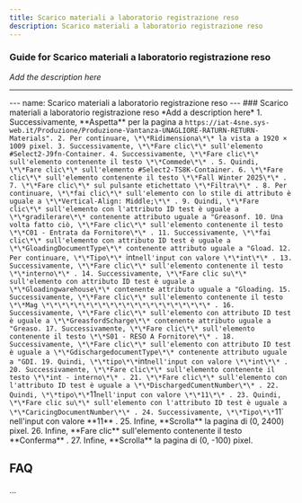 ```yaml
---
title: Scarico materiali a laboratorio registrazione reso
description: Scarico materiali a laboratorio registrazione reso
---
```


### Guide for Scarico materiali a laboratorio registrazione reso

*Add the description here*

___

\--- name: Scarico materiali a laboratorio registrazione reso --- ### Scarico materiali a laboratorio registrazione reso \*Add a description here\* 1. Successivamente, \*\*Aspetta\*\* per la pagina a `https://iat-4sne.sys-web.it/Produzione/Produzione-Vantanza-UNAGLIORE-RATURN-RETURN-Materials". 2. Per continuare, \*\*Ridimensiona\*\* la vista a 1920 × 1009 pixel. 3. Successivamente, \*\*Fare clic\*\* sull'elemento #Select2-J9fn-Container. 4. Successivamente, \*\*Fare clic\*\* sull'elemento contenente il testo \*\*Commede\*\* . 5. Quindi, \*\*Fare clic\*\* sull'elemento #Select2-TS8K-Container. 6. \*\*Fare clic\*\* sull'elemento contenente il testo \*\*Fall Winter 2025\*\* . 7. \*\*Fare clic\*\* sul pulsante etichettato \*\*Filtra\*\* . 8. Per continuare, \*\*fai clic\*\* sull'elemento con lo stile di attributo è uguale a \*\*Vertical-Align: Middle;\*\* . 9. Quindi, \*\*Fare clic\*\* sull'elemento con l'attributo ID test è uguale a \*\*gradilerare\*\* contenente attributo uguale a "Greasonf. 10. Una volta fatto ciò, \*\*Fare clic\*\* sull'elemento contenente il testo \*\*C01 - Entrata da Fornitore\*\* . 11. Successivamente, \*\*fai clic\*\* sull'elemento con attributo ID test è uguale a \*\*GloadingDocumentType\*\* contenente attributo uguale a "Gload. 12. Per continuare, \*\*Tipo\*\* `int` nell'input con valore \*\*int\*\* . 13. Successivamente, \*\*Fare clic\*\* sull'elemento contenente il testo \*\*interno\*\* . 14. Successivamente, \*\*Fare clic su\*\* sull'elemento con attributo ID test è uguale a \*\*Gloadingwarehouse\*\* contenente attributo uguale a "Gloading. 15. Successivamente, \*\*Fare clic\*\* sull'elemento contenente il testo \*\*Mag \*\*\*\*\*\*\*\*\*\*\*\*\*\*\*\*\*\*\*\*\* . 16. Successivamente, \*\*Fare clic\*\* sull'elemento con attributo ID test è uguale a \*\*GreasfordScharge\*\* contenente attributo uguale a "Greaso. 17. Successivamente, \*\*Fare clic\*\* sull'elemento contenente il testo \*\*S01 - RESO A Fornitore\*\* . 18. Successivamente, \*\*Fare clic\*\* sull'elemento con attributo ID test è uguale a \*\*GdischargedocumentType\*\* contenente attributo uguale a "GDI. 19. Quindi, \*\*tipo\*\* `int` nell'input con valore \*\*int\*\* . 20. Successivamente, \*\*Fare clic\*\* sull'elemento contenente il testo \*\*int - interno\*\* . 21. \*\*Fare clic\*\* sull'elemento con l'attributo ID test è uguale a \*\*DischargedCumentNumber\*\* . 22. Quindi, \*\*tipo\*\* `11` nell'input con valore \*\*11\*\* . 23. Quindi, \*\*Fare clic su\*\* sull'elemento con l'attributo ID test è uguale a \*\*CaricingDocumentNumber\*\* . 24. Successivamente, \*\*Tipo\*\* `11` nell'input con valore \*\*11\*\* . 25. Infine, \*\*Scrolla\*\* la pagina di (0, 2400) pixel. 26. Infine, \*\*Fare clic\*\* sull'elemento contenente il testo \*\*Conferma\*\* . 27. Infine, \*\*Scrolla\*\* la pagina di (0, -100) pixel.

FAQ
---

...